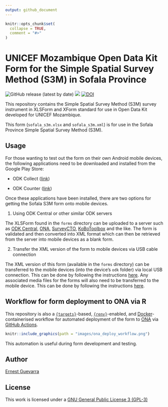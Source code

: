 ```yaml
---
output: github_document
---
```


<!-- README.md is generated from README.Rmd. Please edit that file -->

```r
knitr::opts_chunk$set(
  collapse = TRUE,
  comment = "#>"
)
```

# UNICEF Mozambique Open Data Kit Form for the Simple Spatial Survey Method (S3M) in Sofala Province

<!-- badges: start -->
![GitHub release (latest by date)](https://img.shields.io/github/v/release/katilingban/mozambique-s3m-forms)
[![](https://img.shields.io/badge/license-GPLv3-blue)](https://github.com/katilingban/mozambique-s3m-forms/blob/main/LICENSE.md)
[![DOI](https://zenodo.org/badge/467389800.svg)](https://zenodo.org/badge/latestdoi/467389800)
<!-- badges: end -->

This repository contains the Simple Spatial Survey Method (S3M) survey instrument in XLSForm and XForm standard for use in Open Data Kit developed for UNICEF Mozambique.

This form (`sofala_s3m.xlsx` and `sofala_s3m.xml`) is for use in the Sofala Province Simple Spatial Survey Method (S3M).

## Usage

For those wanting to test out the form on their own Android mobile devices, the following applications need to be downloaded and installed from the Google Play Store:

* ODK Collect ([link](https://play.google.com/store/apps/details?id=org.odk.collect.android&hl=en_GB&gl=US))

* ODK Counter ([link](https://play.google.com/store/apps/details?id=org.opendatakit.counter&hl=en_GB&gl=US))

Once these applications have been installed, there are two options for getting the Sofala S3M form onto mobile devices.

1. Using ODK Central or other similar ODK servers

The XLSForm found in the `forms` directory can be uploaded to a server such as [ODK Central](https://docs.getodk.org/central-intro/), [ONA](https://ona.io), [SurveyCTO](https://www.surveycto.com/), [KoBoToolbox](https://www.kobotoolbox.org/) and the like. The form is validated and then converted into XML format which can then be retrieved from the server into mobile devices as a blank form.

2. Transfer the XML version of the form to mobile devices via USB cable connection

The XML version of this form (available in the `forms` directory) can be transferred to the mobile devices (into the device's `odk` folder) via local USB connection. This can be done by following the instructions [here](https://docs.opendatakit.org/collect-forms/#loading-forms-directly). Any associated media files for the forms will also need to be transferred to the mobile device. This can be done by following the instructions [here](https://docs.opendatakit.org/collect-forms/#loading-form-media).

## Workflow for form deployment to ONA via R

This repository is also a [`{targets}`](https://docs.ropensci.org/targets/)-based, [`{renv}`]((https://rstudio.github.io/renv/articles/renv.html))-enabled, and [Docker](https://www.docker.com/)-containerised workflow for automated deployment of the form to [ONA](https://ona.io/) via [GitHub Actions](https://github.com/features/actions).

```r
knitr::include_graphics(path = "images/ona_deploy_workflow.png")
```

This automation is useful during form development and testing.

## Author

[Ernest Guevarra](https://ernest.guevarra.io)

## License

This work is licensed under a [GNU General Public License 3 (GPL-3)](https://github.com/katilingban/mozambique-s3m-forms/blob/master/LICENSE.md)
